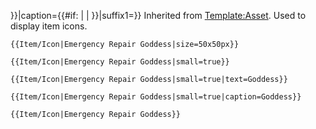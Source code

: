 <noinclude>{{AssetTemplateList}}</noinclude><includeonly>{{Asset|{{{1}}}|type=Item|asset=Icon|size={{#if: {{{size|}}} | {{{size}}} | {{#if: {{{small|}}} | 30x30px }}}}|caption={{#if: {{{text|}}} | {{{text}}} | {{{caption|}}} }}|suffix1={{{suffix1|}}}}}</includeonly><noinclude>
Inherited from [[Template:Asset]]. Used to display item icons.

<pre>{{Item/Icon|Emergency Repair Goddess|size=50x50px}}</pre>
{{Item/Icon|Emergency Repair Goddess|size=50x50px}}

<pre>{{Item/Icon|Emergency Repair Goddess|small=true}}</pre>
{{Item/Icon|Emergency Repair Goddess|small=true}}

<pre>{{Item/Icon|Emergency Repair Goddess|small=true|text=Goddess}}</pre>
{{Item/Icon|Emergency Repair Goddess|small=true|text=Goddess}}

<pre>{{Item/Icon|Emergency Repair Goddess|small=true|caption=Goddess}}</pre>
{{Item/Icon|Emergency Repair Goddess|small=true|caption=Goddess}}

<pre>{{Item/Icon|Emergency Repair Goddess}}</pre>
{{Item/Icon|Emergency Repair Goddess}}
</noinclude>